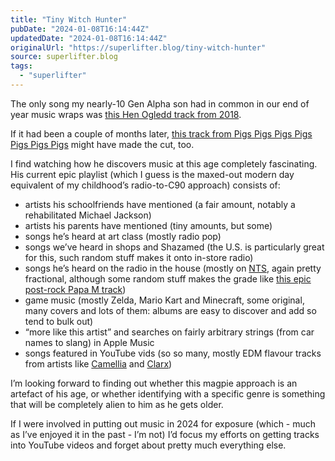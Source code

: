 ```yaml
---
title: "Tiny Witch Hunter"
pubDate: "2024-01-08T16:14:44Z"
updatedDate: "2024-01-08T16:14:44Z"
originalUrl: "https://superlifter.blog/tiny-witch-hunter"
source: superlifter.blog
tags:
  - "superlifter"
---
```



The only song my nearly-10 Gen Alpha son had in common in our end of year music wraps was [this Hen Ogledd track from 2018](https://www.youtube.com/watch?v=M6ShFisioXk).

<YouTube id="https://www.youtube.com/watch?v=M6ShFisioXk" />

If it had been a couple of months later, [this track from Pigs Pigs Pigs Pigs Pigs Pigs Pigs](https://www.youtube.com/watch?v=ARgkOqLUJ98) might have made the cut, too.

<YouTube id="https://www.youtube.com/watch?v=ARgkOqLUJ98" />

I find watching how he discovers music at this age completely fascinating. His current epic playlist (which I guess is the maxed-out modern day equivalent of my childhood’s radio-to-C90 approach) consists of:

- artists his schoolfriends have mentioned (a fair amount, notably a rehabilitated Michael Jackson)
- artists his parents have mentioned (tiny amounts, but some)
- songs he’s heard at art class (mostly radio pop)
- songs we’ve heard in shops and Shazamed (the U.S. is particularly great for this, such random stuff makes it onto in-store radio)
- songs he’s heard on the radio in the house (mostly on [NTS](https://www.nts.live/), again pretty fractional, although some random stuff makes the grade like [this epic post-rock Papa M track](https://www.youtube.com/watch?v=mpvff5fX5IQ))
- game music (mostly Zelda, Mario Kart and Minecraft, some original, many covers and lots of them: albums are easy to discover and add so tend to bulk out)
- “more like this artist” and searches on fairly arbitrary strings (from car names to slang) in Apple Music
- songs featured in YouTube vids (so so many, mostly EDM flavour tracks from artists like [Camellia](https://cametek.bandcamp.com/) and [Clarx](https://soundcloud.com/clarxmusic))

I’m looking forward to finding out whether this magpie approach is an artefact of his age, or whether identifying with a specific genre is something that will be completely alien to him as he gets older.

If I were involved in putting out music in 2024 for exposure (which - much as I’ve enjoyed it in the past - I’m not) I’d focus my efforts on getting tracks into YouTube videos and forget about pretty much everything else.
